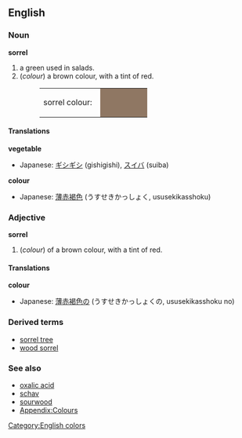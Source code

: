 {{Wikipedia}}
==English==

===Noun===
'''sorrel'''
# a green used in salads.
#(''colour'') a brown colour, with a tint of red.
#:<table><tr><td>sorrel colour: &nbsp;</td><td bgcolor="#8F7763" width="80">&nbsp; </td></tr></table>

====Translations====
'''vegetable'''
{{top}}
*Japanese: [[ギシギシ]] (gishigishi), [[スイバ]] (suiba)
{{mid}}
{{bottom}}

'''colour'''
{{top}}
*Japanese: [[薄赤褐色]] (うすせきかっしょく, ususekikasshoku)
{{mid}}
{{bottom}}

===Adjective===
'''sorrel'''
#(''colour'') of a brown colour, with a tint of red.

====Translations====

'''colour'''
{{top}}
*Japanese: [[薄赤褐色]]の (うすせきかっしょくの, ususekikasshoku no)
{{mid}}
{{bottom}}

===Derived terms===
*[[sorrel tree]]
*[[wood sorrel]]

===See also===
*[[oxalic acid]]
*[[schav]]
*[[sourwood]]
*[[Wiktionary_Appendix:Colours|Appendix:Colours]]

[[Category:English colors]]
